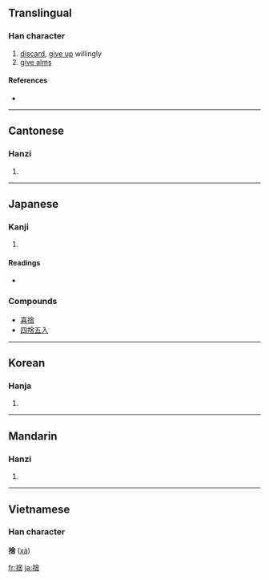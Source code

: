 {{see|舍}}
==Translingual==

===Han character===
{{Han char|rn=64|rad=手|as=08|sn=11|four=5806<sub>1</sub>|canj=手人一口 (QOMR), X手人一口 (XQOMR)}}

# [[discard]], [[give up]] willingly
# [[give alms]]

====References====
* {{Han ref|kx=0434.350|dkj=12191|dj=0784.150|hdz=31900.040|uh=6368|ud=25448|bh=B1CB|bd=45515}}

----

==Cantonese==

===Hanzi===
{{yue-hanzi|jyut=|y=se2}}

# {{defn|Cantonese}}

----

==Japanese==

===Kanji===
{{ja-kanji|grade=6|rs=手08}}

# {{defn|Japanese}}

====Readings====
* {{ja-readings|on=[[しゃ]] (sha)|kun=[[すてる]] (suteru)|nadzuke=[[いえ]] (ie), [[えだ]] (eda), [[すて]] (sute)}}

===Compounds===
* [[喜捨]]
* [[四捨五入]]

----

==Korean==

===Hanja===
{{ko-hanja|hangeul=사|eumhun=|rv=sa|mr=sa|y=sa}}

# {{defn|Korean}}

----

==Mandarin==

===Hanzi===
{{cmn-hanzi|sim=舍|pin=[[shě]] ([[she3]])|wg=she<sup>3</sup>}}

# {{defn|Mandarin}}

----

==Vietnamese==
===Han character===
'''捨''' ([[xả]])

[[fr:捨]]
[[ja:捨]]